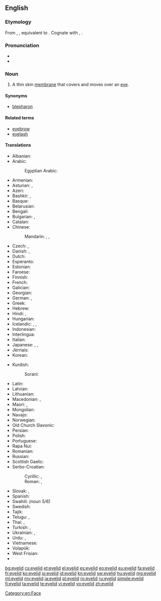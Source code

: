==English==
{{wikipedia}}

===Etymology===
From {{etyl|enm|en}} {{term|eiȝelid|lang=enm}}, {{term|ehelid|lang=enm}}, equivalent to {{compound|eye|lid}}. Cognate with {{etyl|nl|-}} {{term|ooglid||eyelid|lang=nl}}, {{etyl|de|-}} {{term|Augenlid||eyelid|lang=de}}.

===Pronunciation===
* {{IPA|/ˈaɪlɪd/}}
* {{audio|en-us-eyelid.ogg|Audio (US)|lang=en}}

===Noun===
{{en-noun}}

# A thin skin [[membrane]] that covers and moves over an [[eye]].

====Synonyms====
* [[blepharon]]

====Related terms====
* [[eyebrow]]
* [[eyelash]]

====Translations====
{{trans-top|(anatomy) A thin skin membrane that covers and moves over an eye}}
* Albanian: {{t|sq|qepallë}}
* Arabic: {{t|ar|جفن|m|tr=jafn}}
*: Egyptian Arabic: {{t|arz|جفن|m|tr=geffn}}
* Armenian: {{t|hy|կոպ}}
* Asturian: {{t+|ast|párpagu|m}}, {{t+|ast|párpadu|m}}
* Azeri: {{t|az|göz qapağı}}
* Bashkir: {{t|ba|ҡабаҡ}}, {{t|ba|күҙ ҡабағы}}
* Basque: {{t+|eu|betazal}}
* Belarusian: {{t|be|павека|f}}
* Bengali: {{t|bn|চোখের পাতা|tr=coker pata}}
* Bulgarian: {{t|bg|клепка|f}}, {{t+|bg|клепач|m}}
* Catalan: {{t|ca|parpella|f}}
* Chinese:
*: Mandarin: {{t+|cmn|眼皮|tr=yǎnpí}}, {{t+|cmn|瞼}}, {{t+|cmn|睑|tr=jiǎn}}
* Czech: {{t|cs|oční víčko|n}}, {{t|cs|víčko|n}}
* Danish: {{t|da|øjelåg|n}}, {{t+|da|øjenlåg|n}}
* Dutch: {{t+|nl|ooglid|n}}
* Esperanto: {{t|eo|palpebro}}
* Estonian: {{t|et|silmalaug}}
* Faroese: {{t|fo|eygnalok|n}}
* Finnish: {{t+|fi|silmäluomi}}
* French: {{t+|fr|paupière|f}}
* Galician: {{t+|gl|pálpebra|f}}
* Georgian: {{t|ka|ქუთუთო}}
* German: {{t+|de|Augenlid|n}}, {{t+|de|Lid|n}}
* Greek: {{t+|el|βλέφαρο|n}}
* Hebrew: {{t|he|עַפְעַף|m|tr=afaf}}
* Hindi: {{t|hi|पपोटा|tr=papoṭā|m}}, {{t|hi|पलक|tr=palk|f}}
* Hungarian: {{t+|hu|szemhéj}}
* Icelandic: {{t|is|augnlok|n}}, {{t|is|brá|f}}, {{t+|is|hvarmur|m}}
* Indonesian: {{t|id|[[kelopak]] [[mata]]}}
* Interlingua: {{t|ia|palpebra}}
* Italian: {{t+|it|palpebra|f}}
* Japanese: {{t+|ja|瞼|tr=まぶた, mabuta}}, {{t|ja|眼蓋|tr=まぶた, mabuta}}, {{t|ja|目蓋|tr=まぶた, mabuta}}
* Jèrriais: {{t|roa-jer|paûpiéthe|f}}
* Korean: {{t+|ko|눈꺼풀|tr=nun-ggeopul}}
{{trans-mid}}
* Kurdish:
*: Sorani: {{t|ckb|پەڵگ|tr=pełg}}
* Latin: {{t|la|palpebra}}
* Latvian: {{t|lv|plakstiņš|m}}
* Lithuanian: {{t|lt|akies vokas|m}}
* Macedonian: {{t|mk|клепка|f}}, {{t|mk|капак|m}}
* Maori: {{t|mi|paeraro}} {{qualifier|lower}}, {{t|mi|paerunga}} {{qualifier|upper}}
* Mongolian: {{t|mn|зовхи}}
* Navajo: {{t|nv|anázis}}
* Norwegian: {{t|no|øyelokk|n}}
* Old Church Slavonic: {{t|cu|вѣко|n}}
* Persian: {{t+|fa|پلک|tr=pelk}}
* Polish: {{t+|pl|powieka|f}}
* Portuguese: {{t+|pt|pálpebra|f}}
* Rapa Nui: {{t|rap|papare mata}}
* Romanian: {{t|ro|pleoapă|f}}
* Russian: {{t+|ru|веко|n}}
* Scottish Gaelic: {{t|gd|rosg|m}}
* Serbo-Croatian:
*: Cyrillic: {{t|sh|капак|m|sc=Cyrl}}, {{t|sh|вјеђа|f|sc=Cyrl}}
*: Roman: {{t|sh|kapak|m|sc=Latn}}, {{t|sh|vjeđa|f|sc=Latn}}
* Slovak: {{t|sk|očné viečko|n}}, {{t|sk|viečko|n}}
* Spanish: {{t+|es|párpado|m}}
* Swahili: {{t+|sw|kope}} ''(noun 5/6)''
* Swedish: {{t+|sv|ögonlock|n}}
* Tajik: {{t|tg|пилк}}
* Telugu: {{t+|te|కనురెప్ప|tr=kanureppa}}, {{t+|te|రెప్ప|tr=reppa}}
* Thai: {{t|th|หนังตา|tr=năng dtaa}}, {{t+|th|เปลือกตา|tr=bplèuak dtaa}}
* Turkish: {{t|tr|göz kapağı}}, {{t+|tr|gözkapağı}}
* Ukrainian: {{t|uk|повіка|f}}, {{t|uk|віко|n}}
* Urdu: {{t|ur|پپوٹا|tr=papoṭā|m}}, {{t|ur|پلک|tr=palk|f}}
* Vietnamese: {{t|vi|mi mắt}}
* Volapük: {{t+|vo|logalip}}
* West Frisian: {{t|fy|eachlid|n}}
* {{trreq|yi}}
{{trans-bottom}}

[[Category:en:Face]]

[[bg:eyelid]]
[[cs:eyelid]]
[[et:eyelid]]
[[el:eyelid]]
[[es:eyelid]]
[[eo:eyelid]]
[[eu:eyelid]]
[[fa:eyelid]]
[[fr:eyelid]]
[[ko:eyelid]]
[[io:eyelid]]
[[id:eyelid]]
[[kn:eyelid]]
[[sw:eyelid]]
[[hu:eyelid]]
[[mg:eyelid]]
[[ml:eyelid]]
[[my:eyelid]]
[[ja:eyelid]]
[[pl:eyelid]]
[[ro:eyelid]]
[[ru:eyelid]]
[[simple:eyelid]]
[[fi:eyelid]]
[[ta:eyelid]]
[[te:eyelid]]
[[vi:eyelid]]
[[vo:eyelid]]
[[zh:eyelid]]